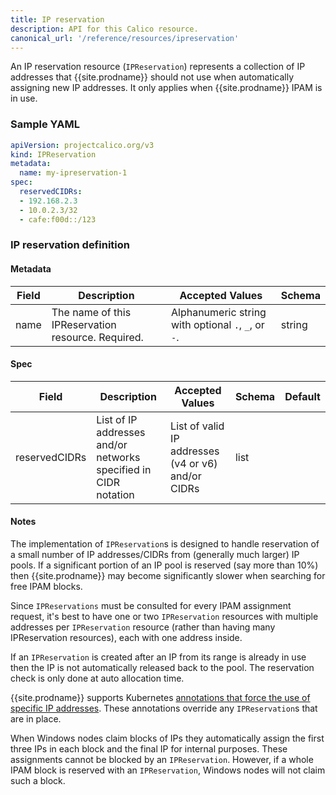 ```yaml
---
title: IP reservation
description: API for this Calico resource.
canonical_url: '/reference/resources/ipreservation'
---
```


An IP reservation resource (`IPReservation`) represents a collection of IP addresses that {{site.prodname}} should 
not use when automatically assigning new IP addresses.  It only applies when {{site.prodname}} IPAM is in use.

### Sample YAML

```yaml
apiVersion: projectcalico.org/v3
kind: IPReservation
metadata:
  name: my-ipreservation-1
spec:
  reservedCIDRs:
  - 192.168.2.3
  - 10.0.2.3/32
  - cafe:f00d::/123
```

### IP reservation definition

#### Metadata

| Field       | Description                 | Accepted Values   | Schema |
|-------------|-----------------------------|-------------------|--------|
| name     |  The name of this IPReservation resource. Required. | Alphanumeric string with optional `.`, `_`, or `-`. | string |

#### Spec

| Field          | Description                 | Accepted Values   | Schema | Default    |
|----------------|-----------------------------|-------------------|--------|------------|
| reservedCIDRs  | List of IP addresses and/or networks specified in CIDR notation  | List of valid IP addresses (v4 or v6) and/or CIDRs | list | |

#### Notes

The implementation of `IPReservation`s is designed to handle reservation of a small number of IP addresses/CIDRs from
(generally much larger) IP pools.  If a significant portion of an IP pool is reserved (say more than 10%) then 
{{site.prodname}} may become significantly slower when searching for free IPAM blocks.

Since `IPReservations` must be consulted for every IPAM assignment request, it's best to have one or two 
`IPReservation` resources with multiple addresses per `IPReservation` resource (rather than having many IPReservation
resources), each with one address inside.

If an `IPReservation` is created after an IP from its range is already in use then the IP is not automatically 
released back to the pool.  The reservation check is only done at auto allocation time.

{{site.prodname}} supports Kubernetes [annotations that force the use of specific IP addresses]({{site.baseurl}}/reference//cni-plugin/configuration#requesting-a-specific-ip-address). These annotations override any `IPReservation`s that 
are in place.

When Windows nodes claim blocks of IPs they automatically assign the first three IPs
in each block and the final IP for internal purposes.  These assignments cannot be blocked by an `IPReservation`.
However, if a whole IPAM block is reserved with an `IPReservation`, Windows nodes will not claim such a block.
